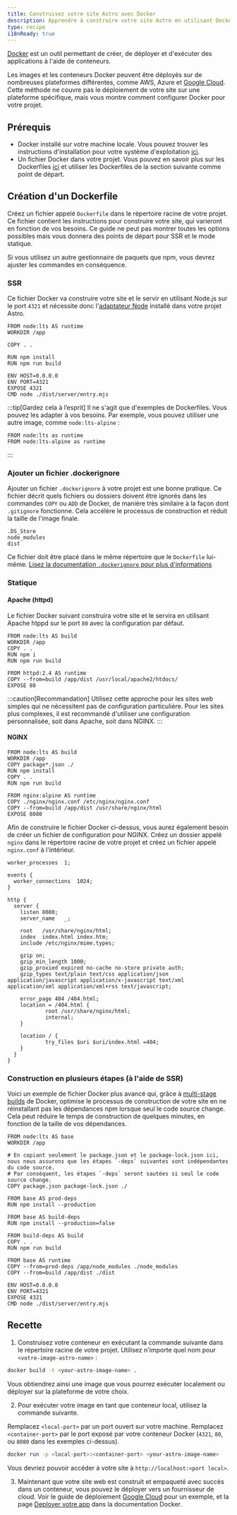 ```yaml
---
title: Construisez votre site Astro avec Docker
description: Apprendre à construire votre site Astro en utilisant Docker.
type: recipe
i18nReady: true
---
```


[Docker](https://docker.com) est un outil permettant de créer, de déployer et d'exécuter des applications à l'aide de conteneurs.

Les images et les conteneurs Docker peuvent être déployés sur de nombreuses plateformes différentes, comme AWS, Azure et [Google Cloud](/fr/guides/deploy/google-cloud/#cloud-run-ssr-et-statique). Cette méthode ne couvre pas le déploiement de votre site sur une plateforme spécifique, mais vous montre comment configurer Docker pour votre projet.

## Prérequis

- Docker installé sur votre machine locale. Vous pouvez trouver les instructions d'installation pour votre système d'exploitation [ici](https://docs.docker.com/get-docker/).
- Un fichier Docker dans votre projet. Vous pouvez en savoir plus sur les Dockerfiles [ici](https://docs.docker.com/engine/reference/builder/) et utiliser les Dockerfiles de la section suivante comme point de départ.

## Création d'un Dockerfile

Créez un fichier appelé `Dockerfile` dans le répertoire racine de votre projet. Ce fichier contient les instructions pour construire votre site, qui varieront en fonction de vos besoins. Ce guide ne peut pas montrer toutes les options possibles mais vous donnera des points de départ pour SSR et le mode statique.

Si vous utilisez un autre gestionnaire de paquets que npm, vous devrez ajuster les commandes en conséquence.

### SSR

Ce fichier Docker va construire votre site et le servir en utilisant Node.js sur le port `4321` et nécessite donc l'[adaptateur Node](/fr/guides/integrations-guide/node/) installé dans votre projet Astro.

```docker title="Dockerfile"
FROM node:lts AS runtime
WORKDIR /app

COPY . .

RUN npm install
RUN npm run build

ENV HOST=0.0.0.0
ENV PORT=4321
EXPOSE 4321
CMD node ./dist/server/entry.mjs
```

:::tip[Gardez cela à l’esprit]
Il ne s'agit que d'exemples de Dockerfiles. Vous pouvez les adapter à vos besoins. Par exemple, vous pouvez utiliser une autre image, comme `node:lts-alpine` :

```docker title="Dockerfile" del={1} add={2}
FROM node:lts as runtime
FROM node:lts-alpine as runtime
```
:::

### Ajouter un fichier .dockerignore

Ajouter un fichier `.dockerignore` à votre projet est une bonne pratique. Ce fichier décrit quels fichiers ou dossiers doivent être ignorés dans les commandes `COPY` ou `ADD` de Docker, de manière très similaire à la façon dont `.gitignore` fonctionne. Cela accélère le processus de construction et réduit la taille de l'image finale.

```docker title=".dockerignore"
.DS_Store
node_modules
dist
```

Ce fichier doit être placé dans le même répertoire que le `Dockerfile` lui-même. [Lisez la documentation `.dockerignore` pour plus d'informations](https://docs.docker.com/engine/reference/builder/#dockerignore-file)

### Statique

#### Apache (httpd)

Le fichier Docker suivant construira votre site et le servira en utilisant Apache htppd sur le port `80` avec la configuration par défaut.

```docker title="Dockerfile"
FROM node:lts AS build
WORKDIR /app
COPY . .
RUN npm i
RUN npm run build

FROM httpd:2.4 AS runtime
COPY --from=build /app/dist /usr/local/apache2/htdocs/
EXPOSE 80
```

:::caution[Recommandation]
Utilisez cette approche pour les sites web simples qui ne nécessitent pas de configuration particulière. Pour les sites plus complexes, il est recommandé d'utiliser une configuration personnalisée, soit dans Apache, soit dans NGINX.
:::

#### NGINX

```docker title="Dockerfile"
FROM node:lts AS build
WORKDIR /app
COPY package*.json ./
RUN npm install
COPY . .
RUN npm run build

FROM nginx:alpine AS runtime
COPY ./nginx/nginx.conf /etc/nginx/nginx.conf
COPY --from=build /app/dist /usr/share/nginx/html
EXPOSE 8080
```

Afin de construire le fichier Docker ci-dessus, vous aurez également besoin de créer un fichier de configuration pour NGINX. Créez un dossier appelé `nginx` dans le répertoire racine de votre projet et créez un fichier appelé `nginx.conf` à l'intérieur.

```nginx title="nginx.conf"
worker_processes  1;

events {
  worker_connections  1024;
}

http {
  server {
    listen 8080;
    server_name   _;

    root   /usr/share/nginx/html;
    index  index.html index.htm;
    include /etc/nginx/mime.types;

    gzip on;
    gzip_min_length 1000;
    gzip_proxied expired no-cache no-store private auth;
    gzip_types text/plain text/css application/json application/javascript application/x-javascript text/xml application/xml application/xml+rss text/javascript;

    error_page 404 /404.html;
    location = /404.html {
            root /usr/share/nginx/html;
            internal;
    }

    location / {
            try_files $uri $uri/index.html =404;
    }
  }
}
```

### Construction en plusieurs étapes (à l'aide de SSR)

Voici un exemple de fichier Docker plus avancé qui, grâce à [multi-stage builds](https://docs.docker.com/build/building/multi-stage/) de Docker, optimise le processus de construction de votre site en ne réinstallant pas les dépendances npm lorsque seul le code source change. Cela peut réduire le temps de construction de quelques minutes, en fonction de la taille de vos dépendances.

```docker title="Dockerfile"
FROM node:lts AS base
WORKDIR /app

# En copiant seulement le package.json et le package-lock.json ici, nous nous assurons que les étapes `-deps` suivantes sont indépendantes du code source.
# Par conséquent, les étapes `-deps` seront sautées si seul le code source change.
COPY package.json package-lock.json ./

FROM base AS prod-deps
RUN npm install --production

FROM base AS build-deps
RUN npm install --production=false

FROM build-deps AS build
COPY . .
RUN npm run build

FROM base AS runtime
COPY --from=prod-deps /app/node_modules ./node_modules
COPY --from=build /app/dist ./dist

ENV HOST=0.0.0.0
ENV PORT=4321
EXPOSE 4321
CMD node ./dist/server/entry.mjs
```

## Recette

1. Construisez votre conteneur en exécutant la commande suivante dans le répertoire racine de votre projet. Utilisez n'importe quel nom pour `<votre-image-astro-name>` :

```bash
docker build -t <your-astro-image-name> .
```

Vous obtiendrez ainsi une image que vous pourrez exécuter localement ou déployer sur la plateforme de votre choix.

2. Pour exécuter votre image en tant que conteneur local, utilisez la commande suivante.

Remplacez `<local-port>` par un port ouvert sur votre machine. Remplacez `<container-port>` par le port exposé par votre conteneur Docker (`4321`, `80`, ou `8080` dans les exemples ci-dessus).

```bash
docker run -p <local-port>:<container-port> <your-astro-image-name>
```

Vous devriez pouvoir accéder à votre site à `http://localhost:<port local>`.

3. Maintenant que votre site web est construit et empaqueté avec succès dans un conteneur, vous pouvez le déployer vers un fournisseur de cloud. Voir le guide de déploiement [Google Cloud](/fr/guides/deploy/google-cloud/#cloud-run-ssr-et-statique) pour un exemple, et la page [Deployer votre app](https://docs.docker.com/language/nodejs/deploy/) dans la documentation Docker.
